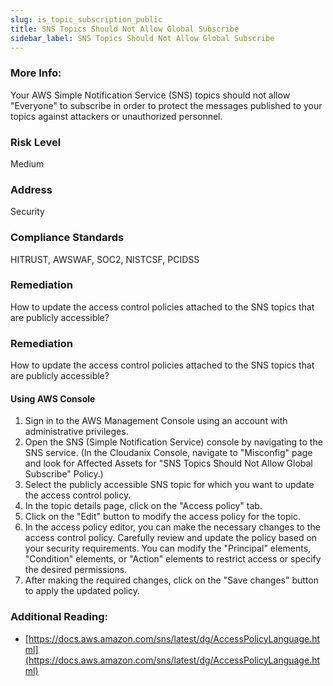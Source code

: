 ```yaml
---
slug: is_topic_subscription_public
title: SNS Topics Should Not Allow Global Subscribe
sidebar_label: SNS Topics Should Not Allow Global Subscribe
---
```


### More Info:

Your AWS Simple Notification Service (SNS) topics should not allow "Everyone" to subscribe in order to protect the messages published to your topics against attackers or unauthorized personnel.

### Risk Level

Medium

### Address

Security

### Compliance Standards

HITRUST, AWSWAF, SOC2, NISTCSF, PCIDSS

### Remediation

How to update the access control policies attached to the SNS topics that are publicly accessible?

### Remediation

How to update the access control policies attached to the SNS topics that are publicly accessible?

#### Using AWS Console

1. Sign in to the AWS Management Console using an account with administrative privileges.
2. Open the SNS (Simple Notification Service) console by navigating to the SNS service.
    (In the Cloudanix Console, navigate to "Misconfig" page and look for Affected Assets for "SNS Topics Should Not Allow Global Subscribe" Policy.)
3. Select the publicly accessible SNS topic for which you want to update the access control policy.
4. In the topic details page, click on the "Access policy" tab.
5. Click on the "Edit" button to modify the access policy for the topic.
6. In the access policy editor, you can make the necessary changes to the access control policy. Carefully review and update the policy based on your security requirements. You can modify the "Principal" elements, "Condition" elements, or "Action" elements to restrict access or specify the desired permissions.
7. After making the required changes, click on the "Save changes" button to apply the updated policy.

### Additional Reading:

- [https://docs.aws.amazon.com/sns/latest/dg/AccessPolicyLanguage.html](https://docs.aws.amazon.com/sns/latest/dg/AccessPolicyLanguage.html) 

